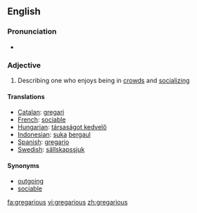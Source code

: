 ==English==

===Pronunciation===
*{{audio|en-us-gregarious.ogg|Audio (US)}}

===Adjective===
{{en-adj}}

# Describing one who enjoys being in [[crowd]]s and [[socializing]]

====Translations====
*[[Catalan]]: [[gregari]]
*[[French]]: [[sociable]]
*[[Hungarian]]: [[társaságot kedvelő]]
*[[Indonesian]]: [[suka]] [[gaul|bergaul]]
*[[Spanish]]: [[gregario]]
*[[Swedish]]: [[sällskapssjuk]]

====Synonyms====
*[[outgoing]]
*[[sociable]]

[[fa:gregarious]]
[[vi:gregarious]]
[[zh:gregarious]]